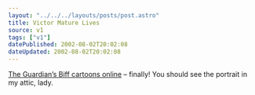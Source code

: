```yaml
---
layout: "../../../layouts/posts/post.astro"
title: Victor Mature Lives
source: v1
tags: ["v1"]
datePublished: 2002-08-02T20:02:08
dateUpdated: 2002-08-02T20:02:08
---
```


[The Guardian&#8217;s Biff cartoons online][1] &#8211; finally! You should see the portrait in my attic, lady.

[1]: http://www.biffonline.co.uk/ "The Guardian's Biff cartoons online"
